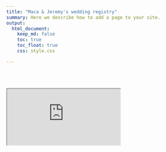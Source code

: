 ```yaml
---
title: "Maca & Jeremy's wedding registry"
summary: Here we describe how to add a page to your site.
output:
  html_document:
    keep_md: false
    toc: true
    toc_float: true
    css: style.css

---
```


</br>
</br>

<iframe src="https://docs.google.com/document/d/e/2PACX-1vSUNT7ogIDQaMDIciz4vw3uT7QMtZ7m1VnjKRQ_GEdVTpRKdYXFGQVuJR7etDnJY7PZlB33OUCriYN0/pub?embedded=true"></iframe>